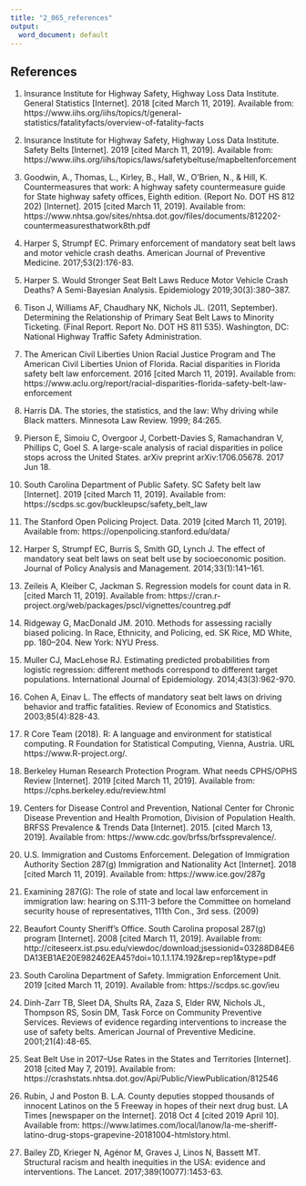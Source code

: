 ```yaml
---
title: "2_065_references"
output:
  word_document: default
---
```


## References

1. Insurance Institute for Highway Safety, Highway Loss Data Institute. General 
Statistics [Internet]. 2018 [cited March 11, 2019]. Available from:
https://www.iihs.org/iihs/topics/t/general-statistics/fatalityfacts/overview-of-fatality-facts

2. Insurance Institute for Highway Safety, Highway Loss Data Institute. Safety
Belts [Internet]. 2019 [cited March 11, 2019]. Available from: 
https://www.iihs.org/iihs/topics/laws/safetybeltuse/mapbeltenforcement 

3. Goodwin, A., Thomas, L., Kirley, B., Hall, W., O’Brien, N., & Hill, K.
Countermeasures that work: A highway safety countermeasure guide for State 
highway safety offices, Eighth edition. (Report No. DOT HS 812 202) [Internet].
2015 [cited March 11, 2019]. Available from: 
https://www.nhtsa.gov/sites/nhtsa.dot.gov/files/documents/812202-countermeasuresthatwork8th.pdf

4. Harper S, Strumpf EC. Primary enforcement of mandatory seat belt laws and 
motor vehicle crash deaths. American Journal of Preventive Medicine. 
2017;53(2):176-83.

5. Harper S. Would Stronger Seat Belt Laws Reduce Motor Vehicle Crash Deaths? 
A Semi-Bayesian Analysis. Epidemiology 2019;30(3):380–387.

6. Tison J, Williams AF, Chaudhary NK, Nichols JL. (2011, September). 
Determining the Relationship of Primary Seat Belt Laws to Minority Ticketing. 
(Final Report. Report No. DOT HS 811 535). Washington, DC: National Highway 
Traffic Safety Administration.

7. The American Civil Liberties Union Racial Justice Program and The American
Civil Liberties Union of Florida. Racial disparities in Florida safety belt law 
enforcement. 2016 [cited March 11, 2019]. Available from: 
https://www.aclu.org/report/racial-disparities-florida-safety-belt-law-enforcement

8. Harris DA. The stories, the statistics, and the law: Why driving while Black
matters. Minnesota Law Review. 1999; 84:265.

9. Pierson E, Simoiu C, Overgoor J, Corbett-Davies S, Ramachandran V, Phillips 
C, Goel S. A large-scale analysis of racial disparities in police stops across 
the United States. arXiv preprint arXiv:1706.05678. 2017 Jun 18.

10. South Carolina Department of Public Safety. SC Safety belt law [Internet]. 
2019 [cited March 11, 2019]. Available from: 
https://scdps.sc.gov/buckleupsc/safety_belt_law

11. The Stanford Open Policing Project. Data. 2019 [cited March 11, 2019]. 
Available from: https://openpolicing.stanford.edu/data/

12. Harper S, Strumpf EC, Burris S, Smith GD, Lynch J. The effect of mandatory 
seat belt laws on seat belt use by socioeconomic position. Journal of Policy 
Analysis and Management. 2014;33(1):141–161.

13. Zeileis A, Kleiber C, Jackman S. Regression models for count data in R. 
[cited March 11, 2019]. Available from: 
https://cran.r-project.org/web/packages/pscl/vignettes/countreg.pdf

14. Ridgeway G, MacDonald JM. 2010. Methods for assessing racially biased 
policing. In Race, Ethnicity, and Policing, ed. SK Rice, MD White, pp. 180–204. 
New York: NYU Press.

15. Muller CJ, MacLehose RJ. Estimating predicted probabilities from logistic 
regression: different methods correspond to different target populations. 
International Journal of Epidemiology. 2014;43(3):962-970.

16. Cohen A, Einav L. The effects of mandatory seat belt laws on driving behavior
and traffic fatalities. Review of Economics and Statistics. 2003;85(4):828-43.

17. R Core Team (2018). R: A language and environment for statistical computing.
R Foundation for Statistical Computing, Vienna, Austria. URL
  https://www.R-project.org/.

18. Berkeley Human Research Protection Program. What needs CPHS/OPHS Review 
[Internet]. 2019 [cited March 11, 2019]. Available from:
https://cphs.berkeley.edu/review.html

19. Centers for Disease Control and Prevention, National Center for Chronic 
Disease Prevention and Health Promotion, Division of Population Health. BRFSS 
Prevalence & Trends Data [Internet]. 2015. [cited March 13, 2019]. 
Available from: https://www.cdc.gov/brfss/brfssprevalence/.

20. U.S. Immigration and Customs Enforcement. Delegation of Immigration 
Authority Section 287(g) Immigration and Nationality Act [Internet]. 2018 
[cited March 11, 2019]. Available from: https://www.ice.gov/287g

21. Examining 287(G): The role of state and local law enforcement in immigration 
law: hearing on S.111-3 before the Committee on homeland security house of 
representatives, 111th Con., 3rd sess. (2009) 
<!-- From: https://www.govinfo.gov/content/pkg/CHRG-111hhrg49374/html/CHRG-111hhrg49374.htm  -->

22. Beaufort County Sheriff's Office. South Carolina proposal 287(g) program 
[Internet]. 2008 [cited March 11, 2019]. Available from: http://citeseerx.ist.psu.edu/viewdoc/download;jsessionid=03288D84E6DA13EB1AE20E982462EA45?doi=10.1.1.174.192&rep=rep1&type=pdf

23. South Carolina Department of Safety. Immigration Enforcement Unit. 2019 
[cited March 11, 2019]. Available from: https://scdps.sc.gov/ieu

24. Dinh-Zarr TB, Sleet DA, Shults RA, Zaza S, Elder RW, Nichols JL, Thompson RS,
Sosin DM, Task Force on Community Preventive Services. Reviews of evidence 
regarding interventions to increase the use of safety belts. American Journal 
of Preventive Medicine. 2001;21(4):48-65.

25. Seat Belt Use in 2017--Use Rates in the States and Territories [Internet]. 2018 [cited May 7, 2019]. Available from: https://crashstats.nhtsa.dot.gov/Api/Public/ViewPublication/812546 

26. Rubin, J and Poston B. L.A. County deputies stopped thousands of innocent 
Latinos on the 5 Freeway in hopes of their next drug bust. LA Times [newspaper 
on the Internet]. 2018 Oct 4 [cited 2019 April 10]. Available from: 
https://www.latimes.com/local/lanow/la-me-sheriff-latino-drug-stops-grapevine-20181004-htmlstory.html.

27. Bailey ZD, Krieger N, Agénor M, Graves J, Linos N, Bassett MT. Structural
racism and health inequities in the USA: evidence and interventions. The Lancet.
2017;389(10077):1453-63.
